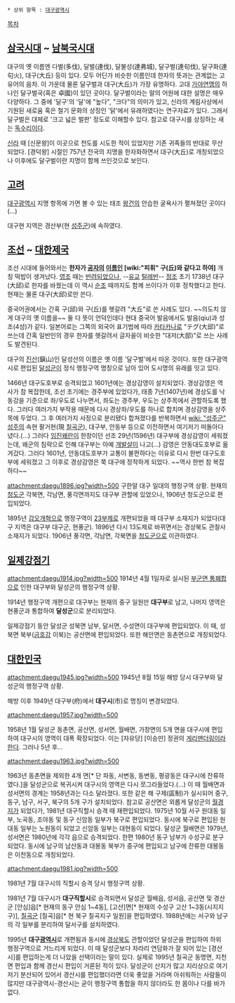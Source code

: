  * 상위 항목 : [[대구광역시]]

[[목차]]
== [[삼국시대]] ~ [[남북국시대]] ==
대구의 옛 이름엔 다벌(多伐), 달벌(達伐), 달불성(達弗城), 달구벌(達句伐), 달구화(達句火), 대구(大丘) 등이 있다. 모두 어딘가 비슷한 이름인데 한자의 뜻과는 관계없는 고유어의 음차. 이 가운데 물론 달구벌과 대구(大丘)가 가장 유명하다. 고대 [[가야연맹]]의 하나인 달구벌국(혹은 卓國)이 있던 곳이다.  달구벌이라는 말의 어원에 대한 설명은 매우 다양하다. 그 중에 '달구'의 '달'에 "높다", "크다"의 의미가 있고, 신라의 계림사상에서 기원된 새로움 혹은 철기 문화의 상징인 '닭'에서 유래하였다는 연구자료가 있다. 그래서 달구벌은 대체로 '크고 넓은 벌판' 정도로 이해할수 있다. 참고로 대구시를 상징하는 새는 [[독수리]]이다.

[[신라]] 때 [신문왕]이 이곳으로 천도를 시도한 적이 있었지만 기존 귀족들의 반대로 무산되었다. [경덕왕] 시절인 757년 전국의 지명을 한자화하면서 대구(大丘)로 개칭되었으나 이후에도 달구벌이란 지명이 함께 쓰인것으로 보인다.

== [[고려]] ==

[[대구광역시]] 지명 항목에 가면 볼 수 있는 태조 [[왕건]]의 안습한 굴욕사가 펼쳐졌던 곳이다 (...)

대구현 지역은 경산부(현 [[성주군]])에 속하였다.

== [[조선]] ~ [[대한제국]] ==
조선 시대에 들어와서는 '''한자가 [[공자]]의 [[이름]]인 [wiki:"피휘" 구(丘)와 같다고 하여]''' 개칭 떡밥이 생겨났다. [[영조]] 때는 [http://lighton.egloos.com/2738379 반려되었으나,] --[[유교]] [[탈레반]]-- [[정조]] 초기 1738년 대구(大邱)로 한자를 바꿨는데 이 역시 [[순조]] 때까지도 함께 쓰이다가 이후 정착했다고 한다. 현재는 물론 대구(大邱)로만 쓴다. 

중국어권에서는 간혹 구(邱)와 구(丘)를 헷갈려 "大丘"로 쓴 사례도 있다. ~~의도치 않게 대구의 옛 이름을~~ 둘 다 뜻이 언덕인데다 현대 중국어 발음에서도 발음(qiu)과 성조(4성)가 같다. 일본어로는 그쪽의 외국어 표기법에 따라 [[카타카나]]로 "テグ(大邱)"로 쓰는데 간혹 일반인의 경우 한자를 헷갈려서 글자꼴이 비슷한 "대저(大邸)"로 쓰는 사례도 발견된다. 

대구의 [[진산]](鎭山)인 달성산의 이름은 옛 이름 '달구벌'에서 따온 것이다. 또한 대구광역시로 편입된 [[달성군]]이 정식 행정구역 명칭으로 남아 있어 도시명의 유래를 잇고 있다.

1466년 대구도호부로 승격되었고 1601년에는 경상감영이 설치되었다. 경상감영은 역사가 참 복잡한데, 조선 초기에는 경주부에 있었다가, 태종 7년(1407년)에 경상도를 낙동강을 기준으로 좌/우도로 나누면서, 좌도는 경주부, 우도는 상주목에서 관할하도록 했다. 그러다 여러가지 부작용 때문에 다시 경상좌/우도를 하나로 합치며 경상감영을 상주목에 두었다. 그 후 여러가지 사정으로 분리됐다 합쳐졌다를 반복하면서 [[wiki: "성주군" 성주]]의 속현 팔거현(現 [[칠곡군]]), 대구부, 안동부 등으로 이전하면서 여기저기 떠돌아다녔다.(...) 그러다 [[임진왜란]]이 한창이던 선조 29년(1596년) 대구부에 경상감영이 세워졌는데, 왜군의 침략으로 인해 대구부는 아예 [[개발살]]이 나고(...) 감영은 안동대도호부로 옮겨갔다. 그러다 1601년, 안동대도호부가 교통이 불편하다는 이유로 다시 한번 대구도호부에 세워졌고 그 이후로 경상감영은 쭉 대구에 정착하게 되었다. ~~역사 한번 참 복잡하다~~

attachment:daegu1896.jpg?width=500
구한말 대구 일대의 행정구역 상황. 현재의 [[청도군]] 각북면, 각남면, 풍각면까지도 대구부 관할에 있었으나, 1906년 청도군으로 편입되었다.

1895년 [[갑오개혁]]으로 행정구역이 [[23부제]]로 개편되었을 때 대구부 소재지가 되었다(대구 지역은 대구부 대구군, 현풍군). 1896년 다시 13도제로 바뀌면서는 경상북도 관찰사 소재지가 되었다. 1906년 풍각면, 각남면, 각북면을 [[청도군]]으로 이관하였다.
== [[일제강점기]] ==
attachment:daegu1914.jpg?width=500
1914년 4월 1일자로 실시된 [[부군면 통폐합]]으로 인한 대구부와 달성군의 행정구역 상황.

1914년 행정구역 개편으로 대구부는 현재의 중구 일원만 '''대구부'''로 남고, 나머지 영역은 현풍군과 통합하여 '''달성군'''으로 분리되었다.

일제강점기 동안 달성군 성북면 남부, 달서면, 수성면이 대구부에 편입되었다. 이 때, 성북면 북부([[금호강]] 이북)는 공산면에 편입되었다. 또한 해안면은 동촌면으로 개칭되었다.

== [[대한민국]] ==
attachment:daegu1945.jpg?width=500
1945년 8월 15일 해방 당시 대구부와 달성군의 행정구역 상황.

해방 이후 1949년 대구부(府)에서 '''대구시'''(市)로 명칭이 변경되었다.

attachment:daegu1957.jpg?width=500

1958년 1월 달성군 동촌면, 공산면, 성서면, 월배면, 가창면의 5개 면을 대구시에 편입하여 대구시의 영역이 대폭 확장되었다. 이는 [자유당] [이승만] 정권의 [[게리맨더링]]이라 [http://newslibrary.naver.com/viewer/index.nhn?articleId=1988012800209203001&editNo=2&printCount=1&publishDate=1988-01-28&officeId=00020&pageNo=3&printNo=20406&publishType=00020 한다]. 그러나 5년 후...

attachment:daegu1963.jpg?width=500

1963년 동촌면을 제외한 4개 면[* 단 파동, 서변동, 동변동, 평광동은 대구시에 잔류하였다.]을 달성군으로 복귀시켜 대구시의 영역은 다시 쪼그라들었다.(...) 이 때 월배면과 성서면의 경계는 1958년과는 다소 달라졌다. 또한 같은 해 구제(區制)가 실시되어 중구, 동구, 남구, 서구, 북구의 5개 구가 설치되었다. 참고로 공산면은 외롭게 달성군의 [[월경지]]가 되었다가, 1981년 대구직할시 승격 때 재편입되었다. 1975년 10월 서구 원대동 일부, 노곡동, 조야동 및 동구 신암동 일부가 북구로 편입되었다. 동시에 북구로 편입된 원대동 일부는 노원동이 되었고 신암동 일부는 대현동이 되었다. 달성군 월배면은 1979년, 성서면은 1980년에 각각 읍으로 승격되었다. 한편 1980년 동구 남부가 수성구로 분구되었다. 동시에 남구의 남산동과 대봉동 북부가 중구에 편입되고 남구에 잔류한 대봉동은 이천동으로 개칭되었다.

attachment:daegu1981.jpg?width=500

1981년 7월 대구시의 직할시 승격 당시 행정구역 상황.

1981년 7월 대구시가 '''대구직할시'''로 승격되면서 달성군 월배읍, 성서읍, 공산면 및 경산군 [안심]읍[* 현재의 동구 안심 1~4동], [고산]면[* 현재의 수성구 고산 1~3동(시지지구)], [[칠곡군]] [칠곡]읍[* 현 북구 칠곡지구 일원]을 편입하였다. 1988년에는 서구와 남구의 각 일부를 분리하여 달서구를 설치하였다.

1995년 '''대구[[광역시]]'''로 개편됨과 동시에 [[경상북도]] 관할이었던 달성군을 편입하여 하위 행정구역으로 거느리게 되었다. 이 때 달성군보다 차라리 연담화가 잘 되어 있는 [경산시]를 편입하는게 더 나았을 선택이라는 말이 있다. 실제로 1995년 칠곡군 동명면, 지천면 편입과 함께 경산시 편입이 거론된 적이 있다. 달성군이 산지가 많고 지리상으로 여기저기 분산되어 있어서 경산시를 편입했더라면 더욱 좋았을 거라며 아쉬워하는 사람들이 많지만 대구광역시-경산시는 굳이 행정구역 통합을 하지 않더라도 한 몸이나 다를 바가 없다.
